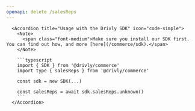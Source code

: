```yaml
---
openapi: delete /salesReps
---
```


      <Accordion title="Usage with the Drivly SDK" icon="code-simple">
        <Note>
          <span class="font-medium">Make sure you install our SDK first. You can find out how, and more [here](/commerce/sdk).</span>
        </Note>

        ```typescript
        import { SDK } from '@drivly/commerce'
        import type { salesReps } from '@drivly/commerce'

        const sdk = new SDK(...)

        const salesReps = await sdk.salesReps.unknown()
        ```
      </Accordion>
